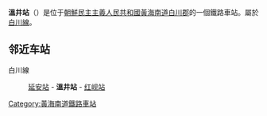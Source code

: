 {{朝鮮半島車站資訊
|公司色 = blue
|文字色 = 
|站名 = 溫井站
|圖片 = 
|pxl = 
|圖片說明 =
|前一站 = [[延安站_(黄海南道)|延安]]
|前一站距離 = 5.5
|後一站距離 = 7.6
|後一站 = [[红岘站|红岘]]
|所屬路線 = [[白川線|白川線]]
|距離 = 50.6
|起點站 = [[长芳站|长芳]]
|諺文 = 온정역	
|朝鮮漢字 = 溫井驛
|文觀部式 = 
|馬-賴式 = Onjŏng-yŏk
|副站名 = 
|車站編號 = 
|停站路線數 = 
|所屬公司 = [[朝鮮民主主義人民共和國鐵道省|朝鮮民主主義人民共和國鐵道省]]
|所在地 =[[黃海南道|黃海南道]][[白川郡|白川郡]]
|車站構造 = 地面车站
|月台配置 = 
|啟用年月日 =
|廢站年月日 = 
|上下車人次 = 
|統計年度 = 
|轉車 = 
|備註 = 
|全寬備註 = 
}}

'''溫井站'''（{{lang-ko|'''온정역'''}}）是位于[[朝鮮民主主義人民共和國|朝鮮民主主義人民共和國]][[黃海南道|黃海南道]][[白川郡|白川郡]]的一個鐵路車站。屬於[[白川線|白川線]]。

==邻近车站==
白川線
:[[延安站_(黄海南道)|延安站]] - '''溫井站''' - [[红岘站|红岘站]]

{{白川線}}

{{朝鲜铁路小作品}}

[[Category:黃海南道鐵路車站|Category:黃海南道鐵路車站]]